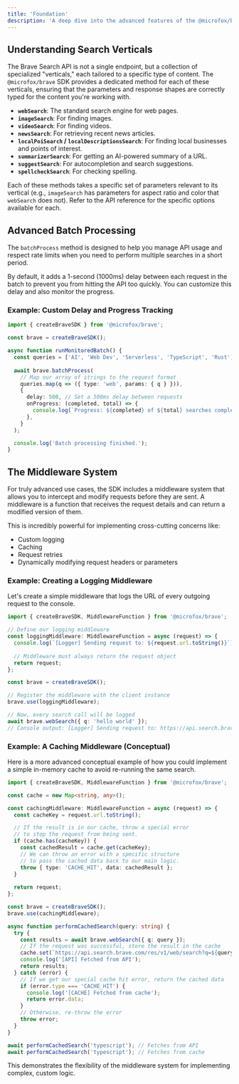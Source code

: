 ```yaml
---
title: 'Foundation'
description: 'A deep dive into the advanced features of the @microfox/brave SDK, including batch processing and the middleware system.'
---
```


## Understanding Search Verticals

The Brave Search API is not a single endpoint, but a collection of specialized "verticals," each tailored to a specific type of content. The `@microfox/brave` SDK provides a dedicated method for each of these verticals, ensuring that the parameters and response shapes are correctly typed for the content you're working with.

-   **`webSearch`**: The standard search engine for web pages.
-   **`imageSearch`**: For finding images.
-   **`videoSearch`**: For finding videos.
-   **`newsSearch`**: For retrieving recent news articles.
-   **`localPoiSearch` / `localDescriptionsSearch`**: For finding local businesses and points of interest.
-   **`summarizerSearch`**: For getting an AI-powered summary of a URL.
-   **`suggestSearch`**: For autocompletion and search suggestions.
-   **`spellcheckSearch`**: For checking spelling.

Each of these methods takes a specific set of parameters relevant to its vertical (e.g., `imageSearch` has parameters for aspect ratio and color that `webSearch` does not). Refer to the API reference for the specific options available for each.

## Advanced Batch Processing

The `batchProcess` method is designed to help you manage API usage and respect rate limits when you need to perform multiple searches in a short period.

By default, it adds a 1-second (1000ms) delay between each request in the batch to prevent you from hitting the API too quickly. You can customize this delay and also monitor the progress.

### Example: Custom Delay and Progress Tracking

```typescript
import { createBraveSDK } from '@microfox/brave';

const brave = createBraveSDK();

async function runMonitoredBatch() {
  const queries = ['AI', 'Web Dev', 'Serverless', 'TypeScript', 'Rust'];
  
  await brave.batchProcess(
    // Map our array of strings to the request format
    queries.map(q => ({ type: 'web', params: { q } })),
    {
      delay: 500, // Set a 500ms delay between requests
      onProgress: (completed, total) => {
        console.log(`Progress: ${completed} of ${total} searches complete.`);
      },
    }
  );

  console.log('Batch processing finished.');
}
```

## The Middleware System

For truly advanced use cases, the SDK includes a middleware system that allows you to intercept and modify requests before they are sent. A middleware is a function that receives the request details and can return a modified version of them.

This is incredibly powerful for implementing cross-cutting concerns like:
-   Custom logging
-   Caching
-   Request retries
-   Dynamically modifying request headers or parameters

### Example: Creating a Logging Middleware

Let's create a simple middleware that logs the URL of every outgoing request to the console.

```typescript
import { createBraveSDK, MiddlewareFunction } from '@microfox/brave';

// Define our logging middleware
const loggingMiddleware: MiddlewareFunction = async (request) => {
  console.log(`[Logger] Sending request to: ${request.url.toString()}`);
  
  // Middleware must always return the request object
  return request; 
};

const brave = createBraveSDK();

// Register the middleware with the client instance
brave.use(loggingMiddleware);

// Now, every search call will be logged
await brave.webSearch({ q: 'hello world' });
// Console output: [Logger] Sending request to: https://api.search.brave.com/res/v1/web/search?q=hello+world
```

### Example: A Caching Middleware (Conceptual)

Here is a more advanced conceptual example of how you could implement a simple in-memory cache to avoid re-running the same search.

```typescript
import { createBraveSDK, MiddlewareFunction } from '@microfox/brave';

const cache = new Map<string, any>();

const cachingMiddleware: MiddlewareFunction = async (request) => {
  const cacheKey = request.url.toString();

  // If the result is in our cache, throw a special error
  // to stop the request from being sent.
  if (cache.has(cacheKey)) {
    const cachedResult = cache.get(cacheKey);
    // We can throw an error with a specific structure
    // to pass the cached data back to our main logic.
    throw { type: 'CACHE_HIT', data: cachedResult };
  }
  
  return request;
};

const brave = createBraveSDK();
brave.use(cachingMiddleware);

async function performCachedSearch(query: string) {
  try {
    const results = await brave.webSearch({ q: query });
    // If the request was successful, store the result in the cache
    cache.set(`https://api.search.brave.com/res/v1/web/search?q=${query.replace(' ', '+')}`, results);
    console.log('[API] Fetched from API');
    return results;
  } catch (error) {
    // If we get our special cache hit error, return the cached data
    if (error.type === 'CACHE_HIT') {
      console.log('[CACHE] Fetched from cache');
      return error.data;
    }
    // Otherwise, re-throw the error
    throw error;
  }
}

await performCachedSearch('typescript'); // Fetches from API
await performCachedSearch('typescript'); // Fetches from cache
```
This demonstrates the flexibility of the middleware system for implementing complex, custom logic.
